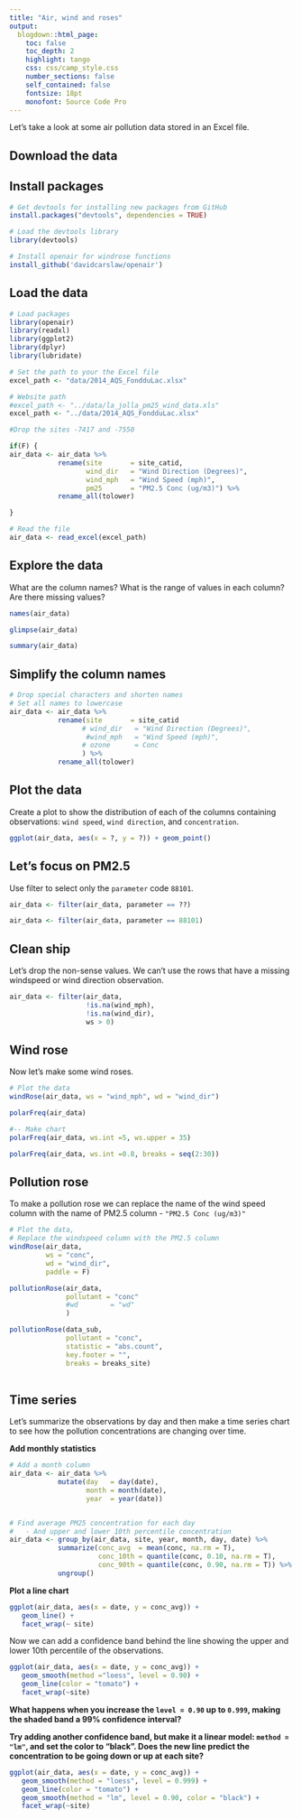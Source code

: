 ```yaml
---
title: "Air, wind and roses"
output: 
  blogdown::html_page: 
    toc: false
    toc_depth: 2
    highlight: tango
    css: css/camp_style.css
    number_sections: false
    self_contained: false
    fontsize: 18pt
    monofont: Source Code Pro
---
```



Let's take a look at some air pollution data stored in an Excel file.

## Download the data

## Install packages

```r

# Get devtools for installing new packages from GitHub
install.packages("devtools", dependencies = TRUE)

# Load the devtools library 
library(devtools)

# Install openair for windrose functions
install_github('davidcarslaw/openair')
```


## Load the data
```r

# Load packages
library(openair)
library(readxl)
library(ggplot2)
library(dplyr)
library(lubridate)

# Set the path to your the Excel file
excel_path <- "data/2014_AQS_FondduLac.xlsx"
```

```r
# Website path
#excel_path <- "../data/la_jolla_pm25_wind_data.xls"
excel_path <- "../data/2014_AQS_FondduLac.xlsx"

#Drop the sites -7417 and -7550

if(F) {
air_data <- air_data %>% 
            rename(site       = site_catid,
                   wind_dir   = "Wind Direction (Degrees)",
                   wind_mph   = "Wind Speed (mph)",
                   pm25       = "PM2.5 Conc (ug/m3)") %>%
            rename_all(tolower)

}

```

```r
# Read the file
air_data <- read_excel(excel_path)
```

## Explore the data

What are the column names? What is the range of values in each column? Are there missing values?

```r

names(air_data)

glimpse(air_data)

summary(air_data)

```



## Simplify the column names
```r

# Drop special characters and shorten names
# Set all names to lowercase
air_data <- air_data %>% 
            rename(site       = site_catid
                  # wind_dir   = "Wind Direction (Degrees)",
                   #wind_mph   = "Wind Speed (mph)",
                  # ozone      = Conc
                  ) %>%
            rename_all(tolower)

```


## Plot the data

Create a plot to show the distribution of each of the columns containing observations: `wind speed`, `wind direction`, and `concentration`.


```r

ggplot(air_data, aes(x = ?, y = ?)) + geom_point()


```


## Let's focus on PM2.5

Use filter to select only the `parameter` code `88101`.

```r

air_data <- filter(air_data, parameter == ??)
```


```r

air_data <- filter(air_data, parameter == 88101)
```


## Clean ship

Let's drop the non-sense values. We can't use the rows that have a missing windspeed or wind direction observation.

```r
air_data <- filter(air_data, 
                   !is.na(wind_mph), 
                   !is.na(wind_dir),
                   ws > 0)
```

## Wind rose

Now let's make some wind roses.

```r

# Plot the data
windRose(air_data, ws = "wind_mph", wd = "wind_dir")

polarFreq(air_data)

#-- Make chart
polarFreq(air_data, ws.int =5, ws.upper = 35)

polarFreq(air_data, ws.int =0.8, breaks = seq(2:30))

```


## Pollution rose

To make a pollution rose we can replace the name of the wind speed column with the name of PM2.5 column - `"PM2.5 Conc (ug/m3)"`

```r

# Plot the data, 
# Replace the windspeed column with the PM2.5 column
windRose(air_data,
         ws = "conc",
         wd = "wind_dir",
         paddle = F)

pollutionRose(air_data, 
              pollutant = "conc"
              #wd        = "wd"
              )

pollutionRose(data_sub, 
              pollutant = "conc",
              statistic = "abs.count",  
              key.footer = "", 
              breaks = breaks_site)
              
```



## Time series

Let's summarize the observations by day and then make a time series chart to see how the pollution concentrations are changing over time.

__Add monthly statistics__
```r

# Add a month column
air_data <- air_data %>% 
            mutate(day   = day(date),
                   month = month(date),
                   year  = year(date))


# Find average PM25 concentration for each day
#   - And upper and lower 10th percentile concentration
air_data <- group_by(air_data, site, year, month, day, date) %>%
            summarize(conc_avg  = mean(conc, na.rm = T),
                      conc_10th = quantile(conc, 0.10, na.rm = T),
                      conc_90th = quantile(conc, 0.90, na.rm = T)) %>%
            ungroup()


```


__Plot a line chart__
```r

ggplot(air_data, aes(x = date, y = conc_avg)) +
   geom_line() +
   facet_wrap(~ site)

```


Now we can add a confidence band behind the line showing the upper and lower 10th percentile of the observations.

```r

ggplot(air_data, aes(x = date, y = conc_avg)) + 
   geom_smooth(method ="loess", level = 0.90) +
   geom_line(color = "tomato") +
   facet_wrap(~site)

```


__What happens when you increase the `level = 0.90` up to `0.999`, making the shaded band a 99% confidence interval?__

__Try adding another confidence band, but make it a linear model: `method = "lm"`, and set the color to "black". Does the new line predict the concentration to be going down or up at each site?__


```r

ggplot(air_data, aes(x = date, y = conc_avg)) + 
   geom_smooth(method = "loess", level = 0.999) +
   geom_line(color = "tomato") +
   geom_smooth(method = "lm", level = 0.90, color = "black") +
   facet_wrap(~site)

```

<br>

